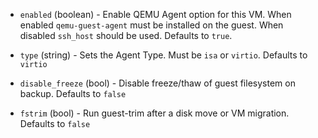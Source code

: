 <!-- Code generated from the comments of the agentConfig struct in builder/proxmox/common/config.go; DO NOT EDIT MANUALLY -->

- `enabled` (boolean) - Enable QEMU Agent option for this VM. When enabled
  `qemu-guest-agent` must be installed on the guest. When disabled
  `ssh_host` should be used. Defaults to `true`.

- `type` (string) - Sets the Agent Type. Must be `isa` or `virtio`. Defaults to `virtio`

- `disable_freeze` (bool) - Disable freeze/thaw of guest filesystem on backup. Defaults to `false`

- `fstrim` (bool) - Run guest-trim after a disk move or VM migration. Defaults to `false`

<!-- End of code generated from the comments of the agentConfig struct in builder/proxmox/common/config.go; -->
